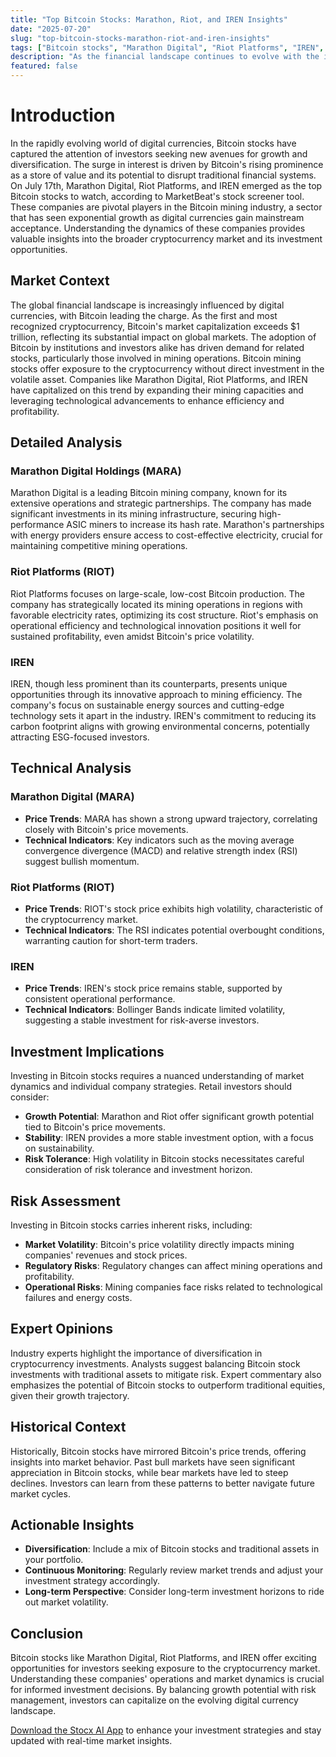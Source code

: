 ```yaml
---
title: "Top Bitcoin Stocks: Marathon, Riot, and IREN Insights"
date: "2025-07-20"
slug: "top-bitcoin-stocks-marathon-riot-and-iren-insights"
tags: ["Bitcoin stocks", "Marathon Digital", "Riot Platforms", "IREN", "Cryptocurrency investment", "Stock market analysis", "Investment strategies", "Technical analysis", "Financial news", "Digital currencies"]
description: "As the financial landscape continues to evolve with the influx of digital currencies, Bitcoin stocks have emerged as a focal point for retail investors seeking diversification and growth opportunities. On July 17th, Marathon Digital, Riot Platforms, and IREN were identified as key Bitcoin stocks to watch. These companies represent a significant portion of the Bitcoin mining industry, providing insights into the operational and financial dynamics that drive this sector. Marathon Digital is known for its extensive mining operations and strategic partnerships, positioning itself as a leader in the Bitcoin mining space. Riot Platforms, another powerhouse, focuses on large-scale, low-cost production, which enhances its profitability in fluctuating market conditions. Lastly, IREN, though lesser-known, offers unique opportunities through its innovative approach and technological advancements in mining efficiency. This article delves into the market context, providing a broader understanding of Bitcoin's role in financial markets today, alongside a detailed analysis of these companies' operational strategies. Furthermore, we explore the investment implications for different investor profiles, assess potential risks, and gather expert opinions to provide a comprehensive view. Historical comparisons highlight past trends and lessons, enabling investors to make informed decisions. Finally, actionable insights and recommendations are provided to guide investment strategies in this dynamic sector."
featured: false
---
```


# Introduction

In the rapidly evolving world of digital currencies, Bitcoin stocks have captured the attention of investors seeking new avenues for growth and diversification. The surge in interest is driven by Bitcoin's rising prominence as a store of value and its potential to disrupt traditional financial systems. On July 17th, Marathon Digital, Riot Platforms, and IREN emerged as the top Bitcoin stocks to watch, according to MarketBeat's stock screener tool. These companies are pivotal players in the Bitcoin mining industry, a sector that has seen exponential growth as digital currencies gain mainstream acceptance. Understanding the dynamics of these companies provides valuable insights into the broader cryptocurrency market and its investment opportunities.

## Market Context

The global financial landscape is increasingly influenced by digital currencies, with Bitcoin leading the charge. As the first and most recognized cryptocurrency, Bitcoin's market capitalization exceeds $1 trillion, reflecting its substantial impact on global markets. The adoption of Bitcoin by institutions and investors alike has driven demand for related stocks, particularly those involved in mining operations. Bitcoin mining stocks offer exposure to the cryptocurrency without direct investment in the volatile asset. Companies like Marathon Digital, Riot Platforms, and IREN have capitalized on this trend by expanding their mining capacities and leveraging technological advancements to enhance efficiency and profitability.

## Detailed Analysis

### Marathon Digital Holdings (MARA)
Marathon Digital is a leading Bitcoin mining company, known for its extensive operations and strategic partnerships. The company has made significant investments in its mining infrastructure, securing high-performance ASIC miners to increase its hash rate. Marathon's partnerships with energy providers ensure access to cost-effective electricity, crucial for maintaining competitive mining operations.

### Riot Platforms (RIOT)
Riot Platforms focuses on large-scale, low-cost Bitcoin production. The company has strategically located its mining operations in regions with favorable electricity rates, optimizing its cost structure. Riot's emphasis on operational efficiency and technological innovation positions it well for sustained profitability, even amidst Bitcoin's price volatility.

### IREN
IREN, though less prominent than its counterparts, presents unique opportunities through its innovative approach to mining efficiency. The company's focus on sustainable energy sources and cutting-edge technology sets it apart in the industry. IREN's commitment to reducing its carbon footprint aligns with growing environmental concerns, potentially attracting ESG-focused investors.

## Technical Analysis

### Marathon Digital (MARA)
- **Price Trends**: MARA has shown a strong upward trajectory, correlating closely with Bitcoin's price movements.
- **Technical Indicators**: Key indicators such as the moving average convergence divergence (MACD) and relative strength index (RSI) suggest bullish momentum.

### Riot Platforms (RIOT)
- **Price Trends**: RIOT's stock price exhibits high volatility, characteristic of the cryptocurrency market.
- **Technical Indicators**: The RSI indicates potential overbought conditions, warranting caution for short-term traders.

### IREN
- **Price Trends**: IREN's stock price remains stable, supported by consistent operational performance.
- **Technical Indicators**: Bollinger Bands indicate limited volatility, suggesting a stable investment for risk-averse investors.

## Investment Implications

Investing in Bitcoin stocks requires a nuanced understanding of market dynamics and individual company strategies. Retail investors should consider:
- **Growth Potential**: Marathon and Riot offer significant growth potential tied to Bitcoin's price movements.
- **Stability**: IREN provides a more stable investment option, with a focus on sustainability.
- **Risk Tolerance**: High volatility in Bitcoin stocks necessitates careful consideration of risk tolerance and investment horizon.

## Risk Assessment

Investing in Bitcoin stocks carries inherent risks, including:
- **Market Volatility**: Bitcoin's price volatility directly impacts mining companies' revenues and stock prices.
- **Regulatory Risks**: Regulatory changes can affect mining operations and profitability.
- **Operational Risks**: Mining companies face risks related to technological failures and energy costs.

## Expert Opinions

Industry experts highlight the importance of diversification in cryptocurrency investments. Analysts suggest balancing Bitcoin stock investments with traditional assets to mitigate risk. Expert commentary also emphasizes the potential of Bitcoin stocks to outperform traditional equities, given their growth trajectory.

## Historical Context

Historically, Bitcoin stocks have mirrored Bitcoin's price trends, offering insights into market behavior. Past bull markets have seen significant appreciation in Bitcoin stocks, while bear markets have led to steep declines. Investors can learn from these patterns to better navigate future market cycles.

## Actionable Insights

- **Diversification**: Include a mix of Bitcoin stocks and traditional assets in your portfolio.
- **Continuous Monitoring**: Regularly review market trends and adjust your investment strategy accordingly.
- **Long-term Perspective**: Consider long-term investment horizons to ride out market volatility.

## Conclusion

Bitcoin stocks like Marathon Digital, Riot Platforms, and IREN offer exciting opportunities for investors seeking exposure to the cryptocurrency market. Understanding these companies' operations and market dynamics is crucial for informed investment decisions. By balancing growth potential with risk management, investors can capitalize on the evolving digital currency landscape.

[Download the Stocx AI App](https://stocx.co) to enhance your investment strategies and stay updated with real-time market insights.
